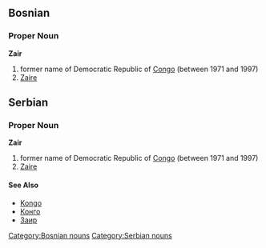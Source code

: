 ==Bosnian==
===Proper Noun===
'''Zair'''
#former name of Democratic Republic of [[Congo]] (between 1971 and 1997)
#[[Zaire]]
[[Category:Bosnian nouns]]
==Serbian==
===Proper Noun===
'''Zair'''
#former name of Democratic Republic of [[Congo]] (between 1971 and 1997)
#[[Zaire]]
====See Also====
*[[Kongo]]
*[[Конго]]
*[[Заир]]
[[Category:Serbian nouns]]
